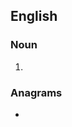 ==English==

===Noun===
{{head|en|noun form}}

# {{plural of|shading|lang=en}}

===Anagrams===
* {{anagrams|en|a=adghinss|dashings}}